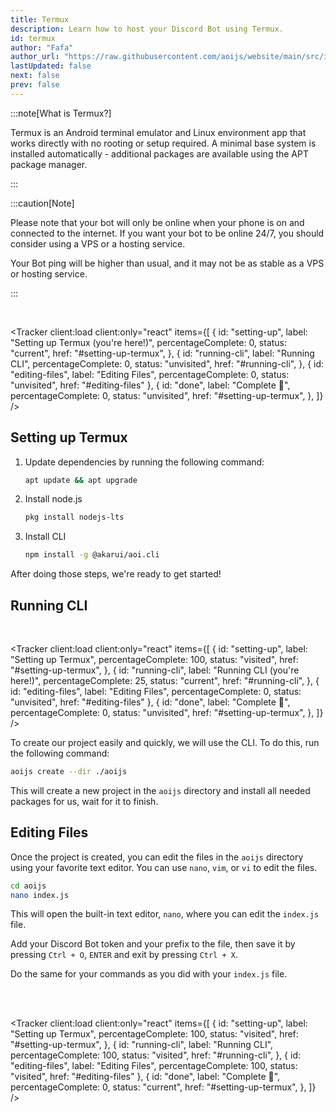 ```yaml
---
title: Termux
description: Learn how to host your Discord Bot using Termux.
id: termux
author: "Fafa"
author_url: "https://raw.githubusercontent.com/aoijs/website/main/src/images/contributors/fafa.png"
lastUpdated: false
next: false
prev: false
---
```



:::note[What is Termux?]

Termux is an Android terminal emulator and Linux environment app that works directly with no rooting or setup required. A minimal base system is installed automatically - additional packages are available using the APT package manager.

:::

:::caution[Note]

Please note that your bot will only be online when your phone is on and connected to the internet. If you want your bot to be online 24/7, you should consider using a VPS or a hosting service.

Your Bot ping will be higher than usual, and it may not be as stable as a VPS or hosting service.

:::

<br />

<Tracker
  client:load
  client:only="react"
  items={[
    {
      id: "setting-up",
      label: "Setting up Termux (you're here!)",
      percentageComplete: 0,
      status: "current",
      href: "#setting-up-termux",
    },
    {
      id: "running-cli",
      label: "Running CLI",
      percentageComplete: 0,
      status: "unvisited",
      href: "#running-cli",
    },
    {
      id: "editing-files",
      label: "Editing Files",
      percentageComplete: 0,
      status: "unvisited",
      href: "#editing-files"
    },
    {
      id: "done",
      label: "Complete 🎉",
      percentageComplete: 0,
      status: "unvisited",
      href: "#setting-up-termux",
    },
  ]}
/>

## Setting up Termux

<Steps>

1. Update dependencies by running the following command:
   ```bash title="apt command"
   apt update && apt upgrade
   ```

2. Install node.js
    ```bash title="node.js installation"
    pkg install nodejs-lts
    ```

3. Install CLI
    ```bash title="CLI installation"
    npm install -g @akarui/aoi.cli
    ```

</Steps>

After doing those steps, we're ready to get started!

## Running CLI

<br />

<Tracker
  client:load
  client:only="react"
  items={[
    {
      id: "setting-up",
      label: "Setting up Termux",
      percentageComplete: 100,
      status: "visited",
      href: "#setting-up-termux",
    },
    {
      id: "running-cli",
      label: "Running CLI (you're here!)",
      percentageComplete: 25,
      status: "current",
      href: "#running-cli",
    },
    {
      id: "editing-files",
      label: "Editing Files",
      percentageComplete: 0,
      status: "unvisited",
      href: "#editing-files"
    },
    {
      id: "done",
      label: "Complete 🎉",
      percentageComplete: 0,
      status: "unvisited",
      href: "#setting-up-termux",
    },
  ]}
/>

To create our project easily and quickly, we will use the CLI. To do this, run the following command:

```bash title="Creating a project"
aoijs create --dir ./aoijs
```

This will create a new project in the `aoijs` directory and install all needed packages for us, wait for it to finish.

## Editing Files

Once the project is created, you can edit the files in the `aoijs` directory using your favorite text editor. You can use `nano`, `vim`, or `vi` to edit the files.

```bash title="Editing files"
cd aoijs
nano index.js
```

This will open the built-in text editor, `nano`, where you can edit the `index.js` file. 

Add your Discord Bot token and your prefix to the file, then save it by pressing `Ctrl + O`, `ENTER` and exit by pressing `Ctrl + X`.

Do the same for your commands as you did with your `index.js` file.

<br />
<br />

<Tracker
  client:load
  client:only="react"
  items={[
    {
      id: "setting-up",
      label: "Setting up Termux",
      percentageComplete: 100,
      status: "visited",
      href: "#setting-up-termux",
    },
    {
      id: "running-cli",
      label: "Running CLI",
      percentageComplete: 100,
      status: "visited",
      href: "#running-cli",
    },
    {
      id: "editing-files",
      label: "Editing Files",
      percentageComplete: 100,
      status: "visited",
      href: "#editing-files"
    },
    {
      id: "done",
      label: "Complete 🎉",
      percentageComplete: 0,
      status: "current",
      href: "#setting-up-termux",
    },
  ]}
/>